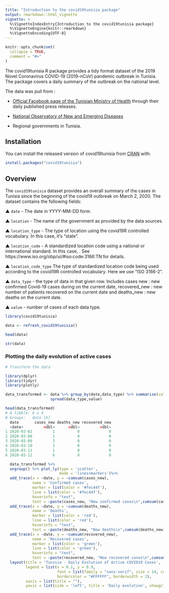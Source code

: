 ```yaml
---
title: "Introduction to the covid19tunisia package"
output: rmarkdown::html_vignette
vignette: >
  %\VignetteIndexEntry{Introduction to the covid19tunisia package}
  %\VignetteEngine{knitr::rmarkdown}
  %\VignetteEncoding{UTF-8}
---
```


```r
knitr::opts_chunk$set(
  collapse = TRUE,
  comment = "#>"
)
```

The covid19tunisia R package provides a tidy format dataset of the 2019 Novel Coronavirus COVID-19 (2019-nCoV) pandemic outbreak in Tunisia. The package 
covers a daily summary of the outbreak on the national level.

The data was pull from :

- [Official Facebook page of the Tunisian Ministry of Health](https://tinyurl.com/y7uvomew) through their daily published press releases.

- [National Observatory of New and Emerging Diseases](http://www.onmne.tn/fr/publications.php?id_rub=5&id=123)

- Regional governments in Tunisia.

## Installation

You can install the released version of covid19tunisia from [CRAN](https://cran.r-project.org/package=covid19tunisia) with:

``` r
install.packages("covid19tunisia")
```

## Overview

The `covid19tunisia` dataset provides an overall summary of the cases in Tunisia since the beginning of the covid19 outbreak on 
March 2, 2020. The dataset contains the following fields:

▲ `date` - The date in YYYY-MM-DD form.

▲ `location` - The name of the government as provided by the data sources.

▲ `location_type` - The type of location using the covid19R controlled vocabulary. In this case, it's “state”.

▲ `location_code` - A standardized location code using a national or international standard. In this case, . See https://www.iso.org/obp/ui/#iso:code:3166:TN for details.

▲ `location_code_type` The type of standardized location code being used according to the covid19R controlled vocabulary. Here we use “ISO 3166-2”.

▲ `data_type` - the type of data in that given row. Includes cases new : new confirmed Covid-19 cases during on the current date,
recovered_new : new number of patients recovered on the current date and deaths_new : new deaths on the current date.

▲ `value` - number of cases of each data type.

```r
library(covid19tunisia)

data <- refresh_covid19tunisia()

head(data)

str(data)

```

### Plotting the daily evolution of active cases

``` r
# Transform the data

library(dplyr)
library(tidyr)
library(plotly)

data_transformed <- data %>% group_by(date,data_type) %>% summarise(value=sum(value)) %>% 
                    spread(data_type,value)

head(data_transformed)
# A tibble: 6 x 4
# Groups:   date [6]
  date       cases_new deaths_new recovered_new
  <date>         <dbl>      <dbl>         <dbl>
1 2020-03-02         1          0             0
2 2020-03-08         1          0             0
3 2020-03-09         3          0             0
4 2020-03-10         1          0             0
5 2020-03-11         1          0             0
6 2020-03-12         6          0             0

  data_transformed %>%
  ungroup() %>% plot_ly(type = 'scatter', 
                        mode = 'lines+markers')%>% 
  add_trace(x = ~date, y = ~cumsum(cases_new), 
            name = 'Confirmed cases',
            marker = list(color = '#fec44f'),
            line = list(color = '#fec44f'),
            hoverinfo = "text",
            text = ~paste(cases_new, "New confirmed cases\n",cumsum(cases_new), 'Total number of infected cases on', date)) %>%
  add_trace(x = ~date, y = ~cumsum(deaths_new),
            name = 'Deaths',
            marker = list(color = 'red'),
            line = list(color = 'red'),
            hoverinfo = "text",
            text = ~paste(deaths_new, "New deaths\n",cumsum(deaths_new), 'Total number of deaths on', date)) %>%
  add_trace(x = ~date, y = ~cumsum(recovered_new), 
            name = 'Recovered cases',
            marker = list(color = 'green'),
            line = list(color = 'green'),
            hoverinfo = "text",
            text = ~paste(recovered_new, "New recovered cases\n",cumsum(recovered_new), 'Total number of recovered cases on', date)) %>% 
  layout(title = 'Tunisia - Daily Evolution of Active COVID19 Cases',
         legend = list(x = 0.1, y = 0.9,
                       font = list(family = "sans-serif", size = 14, color = "#000"), bgcolor = "",
                       bordercolor = "#FFFFFF", borderwidth = 2),
         xaxis = list(title = ""),
         yaxis = list(side = 'left', title = 'Daily evolution', showgrid = TRUE, zeroline = TRUE))
                        
```
